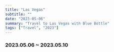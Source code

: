 ```yaml
---
title: "Las Vegas"
subtitle: ""
date: "2023-05-06"
summary: "Travel to Las Vegas with Blue Bottle"
tags: ["Travel", "2023"]
---
```



### 2023.05.06 ~ 2023.05.10

<div className="mx-auto max-w-lg">
  <BlurImage
    url="https://storage.googleapis.com/jaeungkim/blog/personal/2023-may-lasvegas/2023_las_vegas%20-%201.jpeg"
    alt="2023-lasvegas-1"
  />
  <BlurImage
    url="https://storage.googleapis.com/jaeungkim/blog/personal/2023-may-lasvegas/2023_las_vegas%20-%202.jpeg"
    alt="2023-lasvegas-2"
  />
  <BlurImage
    url="https://storage.googleapis.com/jaeungkim/blog/personal/2023-may-lasvegas/2023_las_vegas%20-%203.jpeg"
    alt="2023-lasvegas-3"
  />
  <BlurImage
    url="https://storage.googleapis.com/jaeungkim/blog/personal/2023-may-lasvegas/2023_las_vegas%20-%204.jpeg"
    alt="2023-lasvegas-4"
  />
  <BlurImage
    url="https://storage.googleapis.com/jaeungkim/blog/personal/2023-may-lasvegas/2023_las_vegas%20-%205.jpeg"
    alt="2023-lasvegas-5"
  />
  <BlurImage
    url="https://storage.googleapis.com/jaeungkim/blog/personal/2023-may-lasvegas/2023_las_vegas%20-%206.jpeg"
    alt="2023-lasvegas-6"
  />
  <BlurImage
    url="https://storage.googleapis.com/jaeungkim/blog/personal/2023-may-lasvegas/2023_las_vegas%20-%207.jpeg"
    alt="2023-lasvegas-7"
  />
  <BlurImage
    url="https://storage.googleapis.com/jaeungkim/blog/personal/2023-may-lasvegas/2023_las_vegas%20-%208.jpeg"
    alt="2023-lasvegas-8"
  />
  <BlurImage
    url="https://storage.googleapis.com/jaeungkim/blog/personal/2023-may-lasvegas/2023_las_vegas%20-%209.jpeg"
    alt="2023-lasvegas-9"
  />
  <BlurImage
    url="https://storage.googleapis.com/jaeungkim/blog/personal/2023-may-lasvegas/2023_las_vegas%20-%2010.jpeg"
    alt="2023-lasvegas-10"
  />
  <BlurImage
    url="https://storage.googleapis.com/jaeungkim/blog/personal/2023-may-lasvegas/2023_las_vegas%20-%2011.jpeg"
    alt="2023-lasvegas-11"
  />
  <BlurImage
    url="https://storage.googleapis.com/jaeungkim/blog/personal/2023-may-lasvegas/2023_las_vegas%20-%2012.jpeg"
    alt="2023-lasvegas-12"
  />
  <BlurImage
    url="https://storage.googleapis.com/jaeungkim/blog/personal/2023-may-lasvegas/2023_las_vegas%20-%2013.jpeg"
    alt="2023-lasvegas-13"
  />
  <BlurImage
    url="https://storage.googleapis.com/jaeungkim/blog/personal/2023-may-lasvegas/2023_las_vegas%20-%2014.jpeg"
    alt="2023-lasvegas-14"
  />
  <BlurImage
    url="https://storage.googleapis.com/jaeungkim/blog/personal/2023-may-lasvegas/2023_las_vegas%20-%2015.jpeg"
    alt="2023-lasvegas-15"
  />
  <BlurImage
    url="https://storage.googleapis.com/jaeungkim/blog/personal/2023-may-lasvegas/2023_las_vegas%20-%2016.jpeg"
    alt="2023-lasvegas-16"
  />
  <BlurImage
    url="https://storage.googleapis.com/jaeungkim/blog/personal/2023-may-lasvegas/2023_las_vegas%20-%2017.jpeg"
    alt="2023-lasvegas-17"
  />
  <BlurImage
    url="https://storage.googleapis.com/jaeungkim/blog/personal/2023-may-lasvegas/2023_las_vegas%20-%2018.jpeg"
    alt="2023-lasvegas-18"
  />
  <BlurImage
    url="https://storage.googleapis.com/jaeungkim/blog/personal/2023-may-lasvegas/2023_las_vegas%20-%2019.jpeg"
    alt="2023-lasvegas-19"
  />
  <BlurImage
    url="https://storage.googleapis.com/jaeungkim/blog/personal/2023-may-lasvegas/2023_las_vegas%20-%2020.jpeg"
    alt="2023-lasvegas-20"
  />
  <BlurImage
    url="https://storage.googleapis.com/jaeungkim/blog/personal/2023-may-lasvegas/2023_las_vegas%20-%2021.jpeg"
    alt="2023-lasvegas-21"
  />
  <BlurImage
    url="https://storage.googleapis.com/jaeungkim/blog/personal/2023-may-lasvegas/2023_las_vegas%20-%2022.jpeg"
    alt="2023-lasvegas-22"
  />
  <BlurImage
    url="https://storage.googleapis.com/jaeungkim/blog/personal/2023-may-lasvegas/2023_las_vegas%20-%2023.jpeg"
    alt="2023-lasvegas-23"
  />
  <BlurImage
    url="https://storage.googleapis.com/jaeungkim/blog/personal/2023-may-lasvegas/2023_las_vegas%20-%2024.jpeg"
    alt="2023-lasvegas-24"
  />
  <BlurImage
    url="https://storage.googleapis.com/jaeungkim/blog/personal/2023-may-lasvegas/2023_las_vegas%20-%2025.jpeg"
    alt="2023-lasvegas-25"
  />
  <BlurImage
    url="https://storage.googleapis.com/jaeungkim/blog/personal/2023-may-lasvegas/2023_las_vegas%20-%2026.jpeg"
    alt="2023-lasvegas-26"
  />
  <BlurImage
    url="https://storage.googleapis.com/jaeungkim/blog/personal/2023-may-lasvegas/2023_las_vegas%20-%2027.jpeg"
    alt="2023-lasvegas-27"
  />
  <BlurImage
    url="https://storage.googleapis.com/jaeungkim/blog/personal/2023-may-lasvegas/2023_las_vegas%20-%2028.jpeg"
    alt="2023-lasvegas-28"
  />
  <BlurImage
    url="https://storage.googleapis.com/jaeungkim/blog/personal/2023-may-lasvegas/2023_las_vegas%20-%2029.jpeg"
    alt="2023-lasvegas-29"
  />
  <BlurImage
    url="https://storage.googleapis.com/jaeungkim/blog/personal/2023-may-lasvegas/2023_las_vegas%20-%2030.jpeg"
    alt="2023-lasvegas-30"
  />
  <BlurImage
    url="https://storage.googleapis.com/jaeungkim/blog/personal/2023-may-lasvegas/2023_las_vegas%20-%2031.jpeg"
    alt="2023-lasvegas-31"
  />
  <BlurImage
    url="https://storage.googleapis.com/jaeungkim/blog/personal/2023-may-lasvegas/2023_las_vegas%20-%2032.jpeg"
    alt="2023-lasvegas-32"
  />
  <BlurImage
    url="https://storage.googleapis.com/jaeungkim/blog/personal/2023-may-lasvegas/2023_las_vegas%20-%2033.jpeg"
    alt="2023-lasvegas-33"
  />
  <BlurImage
    url="https://storage.googleapis.com/jaeungkim/blog/personal/2023-may-lasvegas/2023_las_vegas%20-%2034.jpeg"
    alt="2023-lasvegas-34"
  />
  <BlurImage
    url="https://storage.googleapis.com/jaeungkim/blog/personal/2023-may-lasvegas/2023_las_vegas%20-%2035.jpeg"
    alt="2023-lasvegas-35"
  />
  <BlurImage
    url="https://storage.googleapis.com/jaeungkim/blog/personal/2023-may-lasvegas/2023_las_vegas%20-%2036.jpeg"
    alt="2023-lasvegas-36"
  />
  <BlurImage
    url="https://storage.googleapis.com/jaeungkim/blog/personal/2023-may-lasvegas/2023_las_vegas%20-%2037.jpeg"
    alt="2023-lasvegas-37"
  />
  <BlurImage
    url="https://storage.googleapis.com/jaeungkim/blog/personal/2023-may-lasvegas/2023_las_vegas%20-%2038.jpeg"
    alt="2023-lasvegas-38"
  />
  <BlurImage
    url="https://storage.googleapis.com/jaeungkim/blog/personal/2023-may-lasvegas/2023_las_vegas%20-%2039.jpeg"
    alt="2023-lasvegas-39"
  />
  <BlurImage
    url="https://storage.googleapis.com/jaeungkim/blog/personal/2023-may-lasvegas/2023_las_vegas%20-%2040.jpeg"
    alt="2023-lasvegas-40"
  />
  <BlurImage
    url="https://storage.googleapis.com/jaeungkim/blog/personal/2023-may-lasvegas/2023_las_vegas%20-%2041.jpeg"
    alt="2023-lasvegas-41"
  />
  <BlurImage
    url="https://storage.googleapis.com/jaeungkim/blog/personal/2023-may-lasvegas/2023_las_vegas%20-%2042.jpeg"
    alt="2023-lasvegas-42"
  />
  <BlurImage
    url="https://storage.googleapis.com/jaeungkim/blog/personal/2023-may-lasvegas/2023_las_vegas%20-%2043.jpeg"
    alt="2023-lasvegas-43"
  />
  <BlurImage
    url="https://storage.googleapis.com/jaeungkim/blog/personal/2023-may-lasvegas/2023_las_vegas%20-%2044.jpeg"
    alt="2023-lasvegas-44"
  />
  <BlurImage
    url="https://storage.googleapis.com/jaeungkim/blog/personal/2023-may-lasvegas/2023_las_vegas%20-%2045.jpeg"
    alt="2023-lasvegas-45"
  />
</div>
